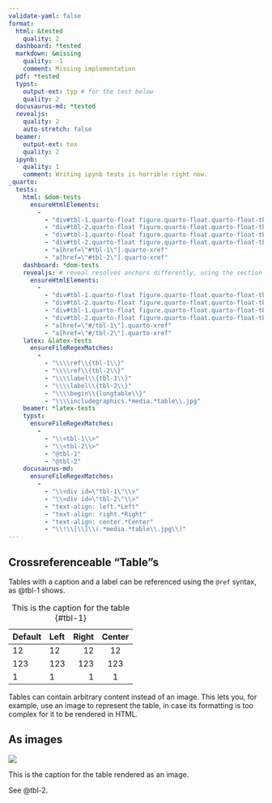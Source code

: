 ```yaml
---
validate-yaml: false
format: 
  html: &tested
    quality: 2
  dashboard: *tested
  markdown: &missing
    quality: -1
    comment: Missing implementation
  pdf: *tested
  typst:
    output-ext: typ # for the test below
    quality: 2
  docusaurus-md: *tested
  revealjs: 
    quality: 2
    auto-stretch: false
  beamer: 
    output-ext: tex
    quality: 2
  ipynb:
    quality: 1
    comment: Writing ipynb tests is horrible right now.
_quarto:
  tests:
    html: &dom-tests
      ensureHtmlElements: 
        - 
          - "div#tbl-1.quarto-float figure.quarto-float.quarto-float-tbl table"
          - "div#tbl-2.quarto-float figure.quarto-float.quarto-float-tbl img"
          - "div#tbl-1.quarto-float figure.quarto-float.quarto-float-tbl figcaption"
          - "div#tbl-2.quarto-float figure.quarto-float.quarto-float-tbl figcaption"
          - "a[href=\"#tbl-1\"].quarto-xref"
          - "a[href=\"#tbl-2\"].quarto-xref"
    dashboard: *dom-tests
    revealjs: # reveal resolves anchors differently, using the section headings instead of the float ids
      ensureHtmlElements:
        - 
          - "div#tbl-1.quarto-float figure.quarto-float.quarto-float-tbl table"
          - "div#tbl-2.quarto-float figure.quarto-float.quarto-float-tbl img"
          - "div#tbl-1.quarto-float figure.quarto-float.quarto-float-tbl figcaption"
          - "div#tbl-2.quarto-float figure.quarto-float.quarto-float-tbl figcaption"
          - "a[href=\"#/tbl-1\"].quarto-xref"
          - "a[href=\"#/tbl-2\"].quarto-xref"
    latex: &latex-tests
      ensureFileRegexMatches:
        - 
          - "\\\\ref\\{tbl-1\\}"
          - "\\\\ref\\{tbl-2\\}"
          - "\\\\label\\{tbl-1\\}"
          - "\\\\label\\{tbl-2\\}"
          - "\\\\begin\\{longtable\\}"
          - "\\\\includegraphics.*media.*table\\.jpg"
    beamer: *latex-tests
    typst:
      ensureFileRegexMatches:
        - 
          - "\\<tbl-1\\>"
          - "\\<tbl-2\\>"
          - "@tbl-1"
          - "@tbl-2"
    docusaurus-md:
      ensureFileRegexMatches:
        -
          - "\\<div id=\"tbl-1\"\\>"
          - "\\<div id=\"tbl-2\"\\>"
          - "text-align: left.*Left"
          - "text-align: right.*Right"
          - "text-align: center.*Center"
          - "\\!\\[\\]\\(.*media.*table\\.jpg\\)"
---
```


## Crossreferenceable "Table"s

Tables with a caption and a label can be referenced using the `@ref` syntax, as @tbl-1 shows.

| Default | Left | Right | Center |
|---------|:-----|------:|:------:|
| 12      | 12   |    12 |   12   |
| 123     | 123  |   123 |  123   |
| 1       | 1    |     1 |   1    |

: This is the caption for the table {#tbl-1}

Tables can contain arbitrary content instead of an image. This lets you, for example, use an image to represent the table, in case its formatting is too complex for it to be rendered in HTML.

## As images

::: {#tbl-2}

![](/media/table.jpg)

This is the caption for the table rendered as an image.

:::

See @tbl-2.
